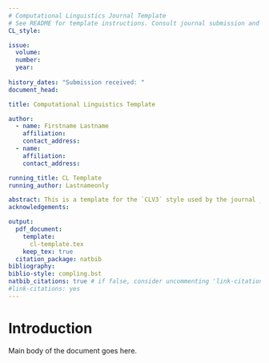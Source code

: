 ```yaml
---
# Computational Linguistics Journal Template
# See README for template instructions. Consult journal submission and style guidelines.
CL_style: 

issue:
  volume: 
  number: 
  year: 
  
history_dates: "Submission received: "
document_head: 

title: Computational Linguistics Template

author:
  - name: Firstname Lastname
    affiliation: 
    contact_address: 
  - name: 
    affiliation: 
    contact_address: 

running_title: CL Template
running_author: Lastnameonly

abstract: This is a template for the `CLV3` style used by the journal _Computational Linguistics_. Place here an informative abstract of approximately 150-250 words.
acknowledgements: 

output: 
  pdf_document:
    template:
      cl-template.tex
    keep_tex: true
  citation_package: natbib
bibliography: 
biblio-style: compling.bst
natbib_citations: true # if false, consider uncommenting 'link-citations: yes' below. 
#link-citations: yes
---
```


# Introduction

Main body of the document goes here.
